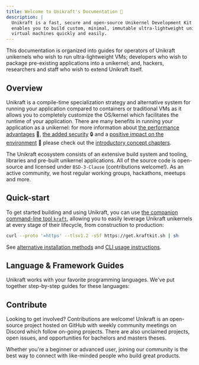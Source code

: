 ```yaml
---
title: Welcome to Unikraft's Documentation 👋
description: |
  Unikraft is a fast, secure and open-source Unikernel Development Kit which
  enables you to build custom, minimal, immutable ultra-lightweight unikernel
  virtual machines quickly and easily.
---
```


This documentation is organized into guides for operators of Unikraft unikernels
who wish to run ultra-lightweight VMs; developers who wish to package
pre-existing applications into a unikernel; and, hackers, researchers and staff
who wish to extend Unikraft itself.

## Overview

Unikraft is a compile-time specialization strategy and alternative system for
running your application compared to containers or traditional VMs as it allows
you to completely customize the OS/kernel which facilitates the runtime of your
application.  There are many benefits in running your application as a
unikernel: for more information about [the performance
advantages](/docs/concepts/performance) 🚀, [the added
security](/docs/concepts/security) 🔒 and a [positive impact on the
environment](/docs/concepts/efficiency) 🌱 please check out the [introductory
concept chapters](/docs/concepts).

The Unikraft ecosystem consists of an extensive build system and tooling,
libraries and pre-built unikernel applications.  All of the source code is
open-source and licensed under `BSD-3-Clause` (contributions welcome!).  As an
active community, we host regular working groups, hackathons, meetups and more.

## Quick-start

To get started building and using Unikraft, you can use [the companion
command-line tool `kraft`](/docs/cli), allowing you to easily leverage Unikraft
unikernels at every stage of their lifecycle, from construction to production:

```bash
curl --proto '=https' --tlsv1.2 -sSf https://get.kraftkit.sh | sh
```

See [alternative installation methods](/docs/cli/install) and [CLI usage
instructions](/docs/cli).

## Language & Framework Guides

Unikraft works with your favorite programming languages.  We've put together
step-by-step guides for these languages:

<LanguageLinks />


## Contribute

Looking to get involved? Contributions are welcome! Unikraft is an open-source
project hosted on GitHub with weekly community meetings on Discord which follow
on-going projects. There are also unclaimed projects, open issues, and
opportunities for bachelors and masters theses.

Whether you're a beginner or advanced user, joining our community is the best
way to connect with like-minded people who build great products.

<JoinCommunityCards />
